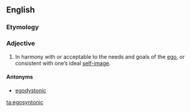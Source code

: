 ==English==

===Etymology===
{{compound|ego|syntonic}}

===Adjective===
{{en-adj}}

# {{context|of behaviours, values, or beliefs|lang=en}} In harmony with or acceptable to the needs and goals of the [[ego]], or consistent with one’s ideal [[self-image]].

====Antonyms====
* [[egodystonic]]

[[ta:egosyntonic]]